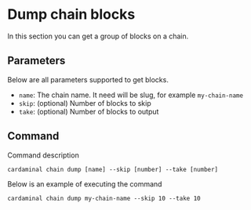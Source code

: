 # Dump chain blocks

In this section you can get a group of blocks on a chain.

## Parameters

Below are all parameters supported to get blocks.

- `name`: The chain name. It need will be slug, for example `my-chain-name`
- `skip`: (optional) Number of blocks to skip
- `take`: (optional) Number of blocks to output

## Command

Command description

`cardaminal chain dump [name] --skip [number] --take [number]`

Below is an example of executing the command

`cardaminal chain dump my-chain-name --skip 10 --take 10`
